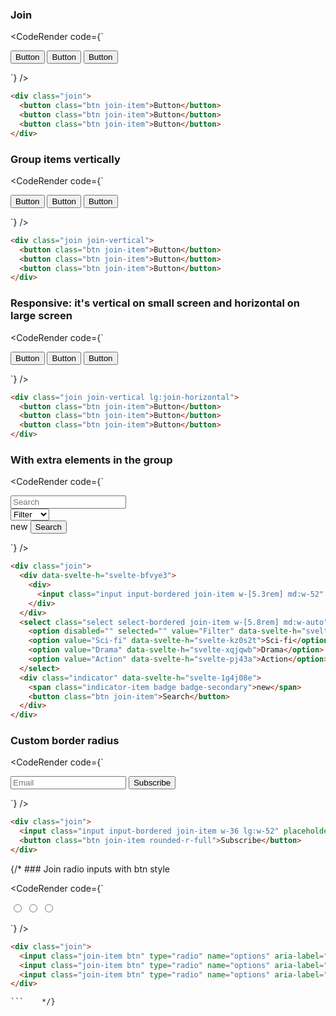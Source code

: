 
### Join

<CodeRender code={`
<div class="join">
  <button class="btn join-item">Button</button>
  <button class="btn join-item">Button</button>
  <button class="btn join-item">Button</button>
</div>

`} />
  
```html
<div class="join">
  <button class="btn join-item">Button</button>
  <button class="btn join-item">Button</button>
  <button class="btn join-item">Button</button>
</div>

```
### Group items vertically

<CodeRender code={`
<div class="join join-vertical">
  <button class="btn join-item">Button</button>
  <button class="btn join-item">Button</button>
  <button class="btn join-item">Button</button>
</div>

`} />
  
```html
<div class="join join-vertical">
  <button class="btn join-item">Button</button>
  <button class="btn join-item">Button</button>
  <button class="btn join-item">Button</button>
</div>

```
### Responsive: it's vertical on small screen and horizontal on large screen

<CodeRender code={`
<div class="join join-vertical lg:join-horizontal">
  <button class="btn join-item">Button</button>
  <button class="btn join-item">Button</button>
  <button class="btn join-item">Button</button>
</div>

`} />
  
```html
<div class="join join-vertical lg:join-horizontal">
  <button class="btn join-item">Button</button>
  <button class="btn join-item">Button</button>
  <button class="btn join-item">Button</button>
</div>

```
### With extra elements in the group

<CodeRender code={`
<div class="join">
  <div data-svelte-h="svelte-bfvye3">
    <div>
      <input class="input input-bordered join-item w-[5.3rem] md:w-52" placeholder="Search" />
    </div>
  </div>
  <select class="select select-bordered join-item w-[5.8rem] md:w-auto">
    <option disabled="" selected="" value="Filter" data-svelte-h="svelte-1fcdbg5">Filter</option>
    <option value="Sci-fi" data-svelte-h="svelte-kz0s2t">Sci-fi</option>
    <option value="Drama" data-svelte-h="svelte-xqjqwb">Drama</option>
    <option value="Action" data-svelte-h="svelte-pj43a">Action</option>
  </select>
  <div class="indicator" data-svelte-h="svelte-1g4j08e">
    <span class="indicator-item badge badge-secondary">new</span>
    <button class="btn join-item">Search</button>
  </div>
</div>

`} />
  
```html
<div class="join">
  <div data-svelte-h="svelte-bfvye3">
    <div>
      <input class="input input-bordered join-item w-[5.3rem] md:w-52" placeholder="Search" />
    </div>
  </div>
  <select class="select select-bordered join-item w-[5.8rem] md:w-auto">
    <option disabled="" selected="" value="Filter" data-svelte-h="svelte-1fcdbg5">Filter</option>
    <option value="Sci-fi" data-svelte-h="svelte-kz0s2t">Sci-fi</option>
    <option value="Drama" data-svelte-h="svelte-xqjqwb">Drama</option>
    <option value="Action" data-svelte-h="svelte-pj43a">Action</option>
  </select>
  <div class="indicator" data-svelte-h="svelte-1g4j08e">
    <span class="indicator-item badge badge-secondary">new</span>
    <button class="btn join-item">Search</button>
  </div>
</div>

```
### Custom border radius

<CodeRender code={`
<div class="join">
  <input class="input input-bordered join-item w-36 lg:w-52" placeholder="Email" />
  <button class="btn join-item rounded-r-full">Subscribe</button>
</div>

`} />
  
```html
<div class="join">
  <input class="input input-bordered join-item w-36 lg:w-52" placeholder="Email" />
  <button class="btn join-item rounded-r-full">Subscribe</button>
</div>

```
{/* ### Join radio inputs with btn style

<CodeRender code={`
<div class="join">
  <input class="join-item btn" type="radio" name="options" aria-label="Radio 1" />
  <input class="join-item btn" type="radio" name="options" aria-label="Radio 2" />
  <input class="join-item btn" type="radio" name="options" aria-label="Radio 3" />
</div>

`} />
  
```html
<div class="join">
  <input class="join-item btn" type="radio" name="options" aria-label="Radio 1" />
  <input class="join-item btn" type="radio" name="options" aria-label="Radio 2" />
  <input class="join-item btn" type="radio" name="options" aria-label="Radio 3" />
</div>

```    */}

    